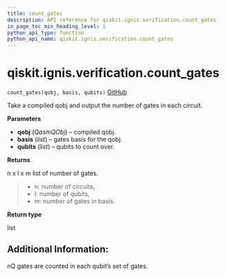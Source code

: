 ```yaml
---
title: count_gates
description: API reference for qiskit.ignis.verification.count_gates
in_page_toc_min_heading_level: 1
python_api_type: function
python_api_name: qiskit.ignis.verification.count_gates
---
```


# qiskit.ignis.verification.count\_gates

<span id="qiskit.ignis.verification.count_gates" />

`count_gates(qobj, basis, qubits)` [GitHub](https://github.com/qiskit-community/qiskit-ignis/tree/stable/0.6/qiskit/ignis/verification/randomized_benchmarking/rb_utils.py "view source code")

Take a compiled qobj and output the number of gates in each circuit.

**Parameters**

*   **qobj** (*QasmQObj*) – compiled qobj.
*   **basis** (*list*) – gates basis for the qobj.
*   **qubits** (*list*) – qubits to count over.

**Returns**

n x l x m list of number of gates.

> *   n: number of circuits,
> *   l: number of qubits,
> *   m: number of gates in basis.

**Return type**

list

## Additional Information:

nQ gates are counted in each qubit’s set of gates.

